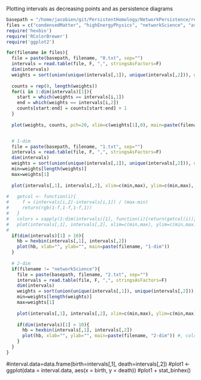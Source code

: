Plotting intervals as decreasing points and as persistence diagrams

```r
basepath = "/home/jacobien/git/PersistentHomology/NetworkPersistence/results/"
files = c("condensedMatter", "highEnergyPhysics", "networkScience", "astroPhysics")
require('hexbin')
require('RColorBrewer')
require('ggplot2')
```

```r
for(filename in files){
  file = paste(basepath, filename, "0.txt", sep="")
  intervals = read.table(file, F, ",", stringsAsFactors=F)
  dim(intervals)
  weights = sort(union(unique(intervals[,1]), unique(intervals[,2])), decreasing=T)
  
  counts = rep(0, length(weights))
  for(i in 1:dim(intervals)[1]){
    start = which(weights == intervals[i,1])
    end = which(weights == intervals[i,2])
    counts[start:end] = counts[start:end] + 1
  }
  
  plot(weights, counts, pch=20, xlim=c(weights[1],0), main=paste(filename, "0-dim"))


  # 1-dim 
  file = paste(basepath, filename, "1.txt", sep="")
  intervals = read.table(file, F, ",", stringsAsFactors=F)
  dim(intervals)
  weights = sort(union(unique(intervals[,1]), unique(intervals[,2])), decreasing=T)
  min=weights[length(weights)]
  max=weights[1]  
  
  plot(intervals[,1], intervals[,2], xlim=c(min,max), ylim=c(min,max), main=paste(filename, "1-dim"), xlab="", ylab="", pch=20, col="#00000022")
  
#   getcol <- function(i){
#     f = (intervals[i,2]-intervals[i,1]) / (max-min)
#     return(rgb(1-f,1-f,1-f,1))
#   }
#   colors = sapply(1:dim(intervals)[1], function(i){return(getcol(i))})
#   plot(intervals[,1], intervals[,2], xlim=c(min,max), ylim=c(min,max), main=paste(filename, "1-dim"), xlab="", ylab="", pch=20, col=colors)
#   
  if(dim(intervals)[1] > 10){
    hb = hexbin(intervals[,1], intervals[,2])
    plot(hb, xlab="", ylab="", main=paste(filename, "1-dim"))
  }
  
  # 2-dim 
  if(filename != "networkScience"){
    file = paste(basepath, filename, "2.txt", sep="")
    intervals = read.table(file, F, ",", stringsAsFactors=F)
    dim(intervals)
    weights = sort(union(unique(intervals[,1]), unique(intervals[,2])), decreasing=T)
    min=weights[length(weights)]
    max=weights[1]  
    
    plot(intervals[,1], intervals[,2], xlim=c(min,max), ylim=c(min,max), main=paste(filename, "2-dim"), xlab="", ylab="", pch=20, col="#00000022")
    
    if(dim(intervals)[1] > 10){
      hb = hexbin(intervals[,1], intervals[,2])
      plot(hb, xlab="", ylab="", main=paste(filename, "2-dim")) #, colramp=function(n){return(rev(BTC(n+2))[3:(n+2)])})
    }
  }
}
```

#interval.data=data.frame(birth=intervals[,1], death=intervals[,2])
#plot1 <- ggplot(data = interval.data, aes(x = birth, y = death))
#plot1 + stat_binhex()
